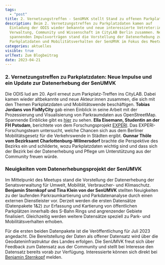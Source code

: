 ```yaml
---
tags:
  - "post"
title: 2. Vernetzungstreffen - SenUMVK stellt Stand zu offenen Parkplatzdaten vor
description: Beim 2. Vernetzungstreffen zu Parkplatzdaten kamen auf
  Einladung der ODIS wieder bekannte und neue interessierte Vetreter:innen aus
  Verwaltung, Community und Wissenschaft im CityLAB Berlin zusammen. Neben
  spannenden Impulsvorträgen stand die Vorstellung der Datenerhebung zu
  Parkplatzdaten und Mobilitätsverhalten der SenUMVK im Fokus des Meetups.
categories: aktuelles
visible: true
urlText: Zum Blogbeitrag
date: 2023-04-21
---
```


### 2. Vernetzungstreffen zu Parkplatzdaten: Neue Impulse und ein Update zur Datenerhebung der SenUMVK

Die ODIS lud am 20. April erneut zum Parkplatz-Treffen ins CityLAB. Dabei kamen wieder altbekannte und neue Akteur:innen zusammen, die sich mit den Themen Parkplatzdaten und Mobilitätswende beschäftigen.
**Tobias Jordans von FixMyCity** gab einen Einblick in seine Arbeit mit der Prozessierung und Visualisierung von Parkraumdaten aus OpenStreetMap. Spannende Einblicke gibt es [hier](https://radverkehrsatlas.de/regionen/parkraum) zu sehen. **Ella Eisemann, Studentin an der FH Potsdam**, berichtete von dem Forschungsprojekt [EXPERI](https://www.experi-forschung.de/). Das EXPERI-Forschungsteam untersucht, welche Chancen sich aus dem Berliner Mobilitätsgesetz für die Verkehrswende in Städten ergibt. **Gunnar Thöle vom Bezirksamt Charlottenburg-Wilmersdorf** brachte die Perspektive des Bezirks ein und schilderte, wozu Parkplatzdaten wichtig sind und dass sich der Bezirk bei der Datenerhebung und Pflege um Unterstützung aus der Community freuen würde.



<ImageSection
  src={image1}
  caption="Ella Eisemann stellt das Projekt EXPERI vor"
/>

### Neuigkeiten vom Datenerhebungsprojekt der SenUMVK

Im Mittelpunkt des Meetups stand die Vorstellung der Datenerhebung der Senatsverwaltung für Umwelt, Mobilität, Verbraucher- und Klimaschutz. **Benjamin Sternkopf und Tina Klein von der SenUMVK** stellten Neuigkeiten zu der laufenden Parkraumkartierung und Parkdatenanalyse durch einen externen Dienstleister vor. Derzeit werden die ersten Datensätze (Datenpakete 1&2) zur Erfassung und Kartierung von öffentlichen Parkplätzen innerhalb des S-Bahn Rings und angrenzender Gebiete finalisiert. Gleichzeitig werden weitere Datensätze speziell zu Park- und Mobilitätsverhalten erhoben.

Für die ersten beiden Datenpakete ist die Veröffentlichung für Juli 2023 angedacht. Die Bereitstellung der Daten als offener Datensatz wird über die Geodateninfrastruktur des Landes erfolgen. Die SenUMVK freut sich über Feedback zum Datensatz aus der Community und stellt bei Interesse den Datensatz bereits vorab zur Verfügung. Interessierte können sich direkt bei [Benjamin Sternkopf](mailto:benjamin.sternkopf@senumvk.berlin.de) melden.


<ImageSection
  src={image2}
  caption="Benjamin Sternkopf (SenUMVK) stellt die Ergebnisse der Parkplatzkartierung vor"
/>


<ImageSection
  src={image3}
  caption="Ausklang bei Diskussionen und Austausch nach den Vorträgen"
/>
